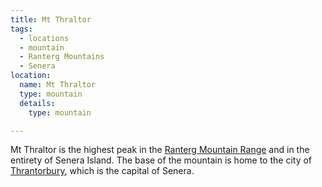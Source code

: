 ```yaml
---
title: Mt Thraltor
tags:
  - locations
  - mountain
  - Ranterg Mountains
  - Senera
location:
  name: Mt Thraltor
  type: mountain
  details:
    type: mountain

---
```


<Stub />

Mt Thraltor is the highest peak in the
[Ranterg Mountain Range](/locations/ranterg-mountains) and in the entirety of Senera
Island. The base of the mountain is home to the city of
[Thrantorbury](/locations/thrantorbury), which is the capital of Senera.
